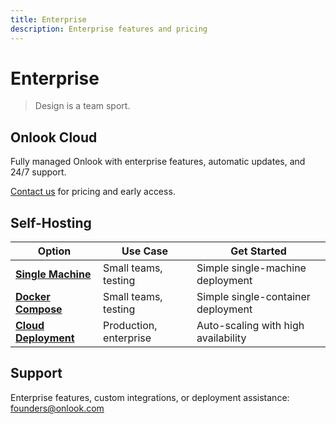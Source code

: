 ```yaml
---
title: Enterprise
description: Enterprise features and pricing
---
```


# Enterprise

> Design is a team sport.

## Onlook Cloud

Fully managed Onlook with enterprise features, automatic updates, and 24/7 support.

[Contact us](mailto:founders@onlook.com) for pricing and early access.

## Self-Hosting

| Option | Use Case | Get Started |
|--------|----------|-------------|
| **[Single Machine](/self-hosting/single-machine)** | Small teams, testing | Simple single-machine deployment |
| **[Docker Compose](/self-hosting/docker-compose)** | Small teams, testing | Simple single-container deployment |
| **[Cloud Deployment](/self-hosting/cloud-deployment)** | Production, enterprise | Auto-scaling with high availability |

## Support

Enterprise features, custom integrations, or deployment assistance: [founders@onlook.com](mailto:founders@onlook.com)